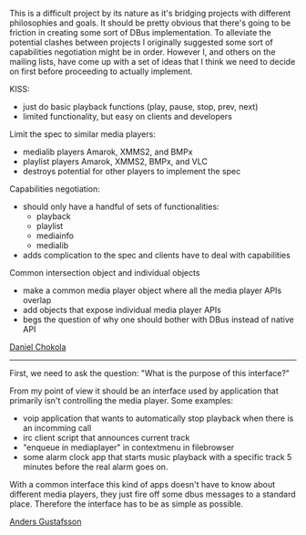 This is a difficult project by its nature as it's bridging projects with different philosophies and goals. It should be pretty obvious that there's going to be friction in creating some sort of DBus implementation. To alleviate the potential clashes between projects I originally suggested some sort of capabilities negotiation might be in order. However I, and others on the mailing lists, have come up with a set of ideas that I think we need to decide on first before proceeding to actually implement.

;KISS:
* just do basic playback functions (play, pause, stop, prev, next)
* limited functionality, but easy on clients and developers

;Limit the spec to similar media players:
* medialib players Amarok, XMMS2, and BMPx
* playlist players Amarok, XMMS2, BMPx, and VLC
* destroys potential for other players to implement the spec

;Capabilities negotiation:
* should only have a handful of sets of functionalities:
** playback
** playlist
** mediainfo
** medialib
* adds complication to the spec and clients have to deal with capabilities

;Common intersection object and individual objects
* make a common media player object where all the media player APIs overlap
* add objects that expose individual media player APIs
* begs the question of why one should bother with DBus instead of native API

[[Daniel Chokola]]


------
First, we need to ask the question: "What is the purpose of this interface?"

From my point of view it should be an interface used by application that primarily isn't controlling the media player. Some examples:
* voip application that wants to automatically stop playback when there is an incomming call
* irc client script that announces current track
* "enqueue in mediaplayer" in contextmenu in filebrowser
* some alarm clock app that starts music playback with a specific track 5 minutes before the real alarm goes on.

With a common interface this kind of apps doesn't have to know about different media players, they just fire off some dbus messages to a standard place. Therefore the interface has to be as simple as possible.

[[User:Anders Gustafsson|Anders Gustafsson]]
